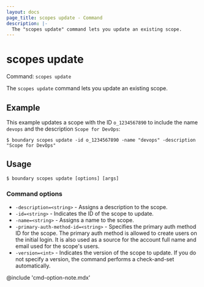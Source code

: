 ```yaml
---
layout: docs
page_title: scopes update - Command
description: |-
  The "scopes update" command lets you update an existing scope.
---
```


# scopes update

Command: `scopes update`

The `scopes update` command lets you update an existing scope.

## Example

This example updates a scope with the ID `o_1234567890` to include the name `devops` and the description `Scope for DevOps`:

```shell-session
$ boundary scopes update -id o_1234567890 -name "devops" -description "Scope for DevOps"
```

## Usage

<CodeBlockConfig hideClipboard>

```shell-session
$ boundary scopes update [options] [args]
```

</CodeBlockConfig>

### Command options

- `-description=<string>` - Assigns a description to the scope.
- `-id=<string>` - Indicates the ID of the scope to update.
- `-name=<string>` - Assigns a name to the scope.
- `-primary-auth-method-id=<string>` - Specifies the primary auth method ID for the scope.
The primary auth method is allowed to create users on the initial login.
It is also used as a source for the account full name and email used for the scope's users.
- `-version=<int>` - Indicates the version of the scope to update.
If you do not specify a version, the command performs a check-and-set automatically.

@include 'cmd-option-note.mdx'